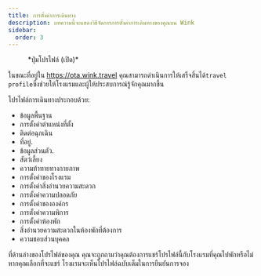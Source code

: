 ```yaml
---
title: การตั้งค่าการเดินทาง
description: บทความนี้จะแสดงวิธีจัดการการตั้งค่าการเดินทางของคุณบน Wink
sidebar:
  order: 3
---
```


<figure>
  <CloudinaryImage width="350" height="404" resize="scale" quality="best" alt="ปุ่มบัญชีเมื่อผ่านการตรวจสอบแล้ว" src="academy/account-button-auth-open" errorImage="noimage_opaque_nyrtl0.png" />

  <figcaption>*ปุ่มโปรไฟล์ (เปิด)*</figcaption>
</figure>


ในขณะที่อยู่ใน https://ota.wink.travel คุณสามารถดำเนินการให้เสร็จสิ้นได้`travel profile`ซึ่งช่วยให้โรงแรมและผู้ให้ประสบการณ์รู้จักคุณมากขึ้น

โปรไฟล์การเดินทางประกอบด้วย:

* ข้อมูลพื้นฐาน
* การตั้งค่าตำแหน่งที่ตั้ง
* ติดต่อฉุกเฉิน
* ที่อยู่.
* ข้อมูลส่วนตัว.
* สัตว์เลี้ยง
* ความท้าทายทางกายภาพ
* การตั้งค่าของโรงแรม
* การตั้งค่าสิ่งอำนวยความสะดวก
* การตั้งค่าความปลอดภัย
* การตั้งค่าขององค์กร
* การตั้งค่าความพิการ
* การตั้งค่าห้องพัก
* สิ่งอำนวยความสะดวกในห้องพักที่ต้องการ
* ความชอบส่วนบุคคล

ที่ด้านล่างของโปรไฟล์ของคุณ คุณจะถูกถามว่าคุณต้องการแชร์โปรไฟล์นี้กับโรงแรมที่คุณไปพักหรือไม่ หากคุณเลือกที่จะแชร์ โรงแรมจะเห็นโปรไฟล์ฉบับเต็มในการยืนยันการจอง

